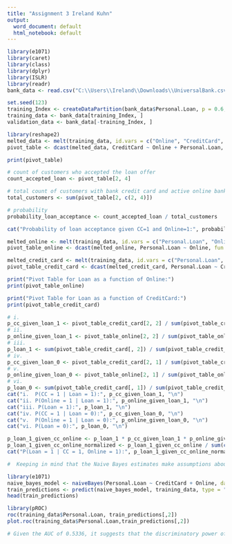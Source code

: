 ---
title: "Assignment 3 Ireland Kuhn"
output:
  word_document: default
  html_notebook: default
---


```{r}
library(e1071)
library(caret)
library(class)
library(dplyr)
library(ISLR)
library(readr)
bank_data <- read.csv("C:\\Users\\Ireland\\Downloads\\UniversalBank.csv")
```

```{r}
set.seed(123)  
training_Index <- createDataPartition(bank_data$Personal.Loan, p = 0.6, list = FALSE)
training_data <- bank_data[training_Index, ]
validation_data <- bank_data[-training_Index, ]
```

```{r}
library(reshape2)
melted_data <- melt(training_data, id.vars = c("Online", "CreditCard", "Personal.Loan"))
pivot_table <- dcast(melted_data, CreditCard ~ Online + Personal.Loan, fun.aggregate = length)

print(pivot_table)
```

```{r}
# count of customers who accepted the loan offer
count_accepted_loan <- pivot_table[2, 4] 

# total count of customers with bank credit card and active online banking
total_customers <- sum(pivot_table[2, c(2, 4)]) 

# probability
probability_loan_acceptance <- count_accepted_loan / total_customers 

cat("Probability of loan acceptance given CC=1 and Online=1:", probability_loan_acceptance, "\n")
```
```{r}
melted_online <- melt(training_data, id.vars = c("Personal.Loan", "Online"))
pivot_table_online <- dcast(melted_online, Personal.Loan ~ Online, fun.aggregate = length)

melted_credit_card <- melt(training_data, id.vars = c("Personal.Loan", "CreditCard"))
pivot_table_credit_card <- dcast(melted_credit_card, Personal.Loan ~ CreditCard, fun.aggregate = length)

```
```{r}
print("Pivot Table for Loan as a function of Online:")
print(pivot_table_online)
```
```{r}
print("Pivot Table for Loan as a function of CreditCard:")
print(pivot_table_credit_card)
```
```{r}

# i. 
p_cc_given_loan_1 <- pivot_table_credit_card[2, 2] / sum(pivot_table_credit_card[, 2])
# ii. 
p_online_given_loan_1 <- pivot_table_online[2, 2] / sum(pivot_table_online[, 2])
# iii.
p_loan_1 <- sum(pivot_table_credit_card[, 2]) / sum(pivot_table_credit_card)
# iv.
p_cc_given_loan_0 <- pivot_table_credit_card[2, 1] / sum(pivot_table_credit_card[, 1])
# v. 
p_online_given_loan_0 <- pivot_table_online[2, 1] / sum(pivot_table_online[, 1])
# vi. 
p_loan_0 <- sum(pivot_table_credit_card[, 1]) / sum(pivot_table_credit_card)
cat("i.  P(CC = 1 | Loan = 1):", p_cc_given_loan_1, "\n")
cat("ii. P(Online = 1 | Loan = 1):", p_online_given_loan_1, "\n")
cat("iii. P(Loan = 1):", p_loan_1, "\n")
cat("iv. P(CC = 1 | Loan = 0):", p_cc_given_loan_0, "\n")
cat("v.  P(Online = 1 | Loan = 0):", p_online_given_loan_0, "\n")
cat("vi. P(Loan = 0):", p_loan_0, "\n")
```
```{r}
p_loan_1_given_cc_online <- p_loan_1 * p_cc_given_loan_1 * p_online_given_loan_1
p_loan_1_given_cc_online_normalized <- p_loan_1_given_cc_online / sum(c(p_loan_1_given_cc_online, p_loan_0 * p_cc_given_loan_0 * p_online_given_loan_0))
cat("P(Loan = 1 | CC = 1, Online = 1):", p_loan_1_given_cc_online_normalized, "\n")
```
```{r}
#  Keeping in mind that the Naive Bayes estimates make assumptions about independence that may or may not hold in our specific dataset, the pivot table estimate is a direct count from the observed data therefore it is more accurate.
```

```{r}
library(e1071)
naive_bayes_model <- naiveBayes(Personal.Loan ~ CreditCard + Online, data = training_data)
train_predictions <- predict(naive_bayes_model, training_data, type = "raw")
head(train_predictions)
```


```{r}
library(pROC)
roc(training_data$Personal.Loan, train_predictions[,2])
plot.roc(training_data$Personal.Loan,train_predictions[,2])
```
```{r}
# Given the AUC of 0.5336, it suggests that the discriminatory power of our model is relatively low. This means that the model is not very effective at distinguishing between the positive and negative classes based on the chosen features. 
```

